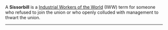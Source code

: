 A '''Sissorbill''' is a [[Industrial Workers of the World]] (IWW) term for someone who refused to join the union or who openly colluded with management to thwart the union.

----
{{msg:stub}}